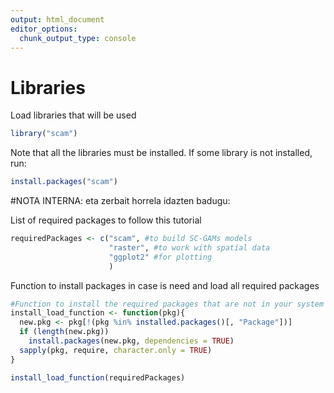```yaml
---
output: html_document
editor_options: 
  chunk_output_type: console
---
```

# Libraries

Load libraries that will be used

```r
library("scam")
```

Note that all the libraries must be installed. If some library is not installed, run: 

```r
install.packages("scam")
```

#NOTA INTERNA: eta zerbait horrela idazten badugu: 

List of required packages to follow this tutorial
```r
requiredPackages <- c("scam", #to build SC-GAMs models
                      "raster", #to work with spatial data
                      "ggplot2" #for plotting
                      )
```

Function to install packages in case is need and load all required packages
```r
#Function to install the required packages that are not in your system and load all the required packages
install_load_function <- function(pkg){
  new.pkg <- pkg[!(pkg %in% installed.packages()[, "Package"])]
  if (length(new.pkg))
    install.packages(new.pkg, dependencies = TRUE)
  sapply(pkg, require, character.only = TRUE)
}

install_load_function(requiredPackages)
```

